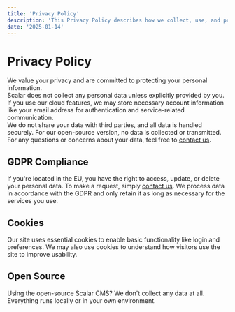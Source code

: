 ```yaml
---
title: 'Privacy Policy'
description: 'This Privacy Policy describes how we collect, use, and protect your personal information when you use our services.'
date: '2025-01-14'
---
```


# Privacy Policy

We value your privacy and are committed to protecting your personal information.<br />
Scalar does not collect any personal data unless explicitly provided by you. If you use our cloud features, we may store necessary account information like your email address for authentication and service-related communication.<br />
We do not share your data with third parties, and all data is handled securely. For our open-source version, no data is collected or transmitted.<br />
For any questions or concerns about your data, feel free to [contact us](mailto:support@scalar.com).

## GDPR Compliance

If you're located in the EU, you have the right to access, update, or delete your personal data. To make a request, simply [contact us](mailto:support@scalar.com). We process data in accordance with the GDPR and only retain it as long as necessary for the services you use.

## Cookies

Our site uses essential cookies to enable basic functionality like login and preferences. We may also use cookies to understand how visitors use the site to improve usability.

## Open Source

Using the open-source Scalar CMS? We don't collect any data at all. Everything runs locally or in your own environment.
